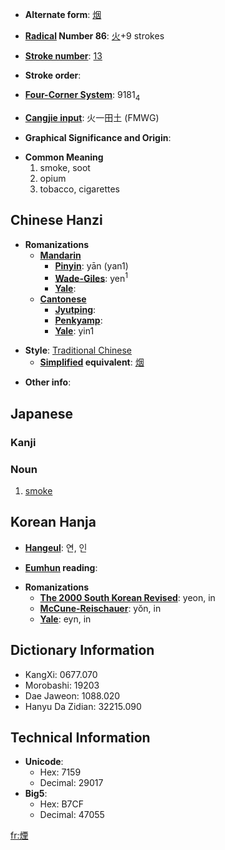 * '''Alternate form''': [[烟]]

* '''[[Wiktionary:Chinese radical index| Radical]] Number 86''': [[Wiktionary:Chinese radical index 火|火]]+9 strokes

* '''[[Wiktionary:Chinese total strokes index|Stroke number]]''': [[Wiktionary:Chinese total strokes index 13|13]]

* '''Stroke order''': 

* '''[[Wiktionary:Chinese four corner index|Four-Corner System]]''': 9181<sub>4</sub>

* '''[[Wiktionary:Chinese Cangjie index|Cangjie input]]''': 火一田土 (FMWG)

* '''Graphical Significance and Origin''': 

* '''Common Meaning'''
*#smoke, soot
*# opium
*# tobacco, cigarettes

== Chinese Hanzi ==

* '''Romanizations'''
** '''[[Mandarin]]'''
*** '''[[Pinyin]]''': yān (yan1)
*** '''[[Wade-Giles]]''': yen<sup>1</sup>
*** '''[[Yale]]''': 
** '''[[Cantonese]]'''
*** '''[[Jyutping]]''':
*** '''[[Penkyamp]]''': 
*** '''[[Yale]]''': yin1

* '''Style''': [[Traditional Chinese]] 
** '''[[Simplified Chinese|Simplified]] equivalent''': [[烟]]

* '''Other info''': 

==Japanese==
===Kanji===
{{kanji
|[[えん]] ([[en]])
|[[けむり]] ([[kemuri]]), [[けむる]] ([[kemuru]]), [[けむい]] ([[kemui]])}}
===Noun===
{{janoun|[[けむり]]|[[kemuri]]}}
# [[smoke]]

== Korean Hanja ==

* '''[[Hangeul]]''': 연, 인

* '''[[Eumhun]] reading''': 

* '''Romanizations'''
** '''[[The 2000 South Korean Revised Romanization|The 2000 South Korean Revised]]''': yeon, in
** '''[[McCune-Reischauer]]''': yŏn, in
** '''[[Yale]]''': eyn, in

== Dictionary Information ==

* KangXi: 0677.070
* Morobashi: 19203
* Dae Jaweon: 1088.020
* Hanyu Da Zidian: 32215.090

== Technical Information ==

* '''Unicode''':
** Hex: 7159
** Decimal: 29017
* '''Big5''':
** Hex: B7CF
** Decimal: 47055

[[fr:煙]]